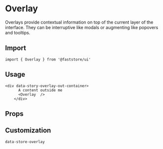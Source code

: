 
# Overlay

Overlays provide contextual information on top of the current layer of the interface. They can be interruptive like modals or augmenting like popovers and tooltips.

## Import

```tsx
import { Overlay } from '@faststore/ui'
```

## Usage

```tsx live
<div data-story-overlay-out-container>
      A content outside me
      <Overlay  />
    </div>
```

## Props

<PropsComponent
    name="testId"
    type= "string"
    description="ID to find this component in testing tools (e.g.: cypress, testing library, and jest)."
    defaultValue="store-overlay"
/>

## Customization

`data-store-overlay`